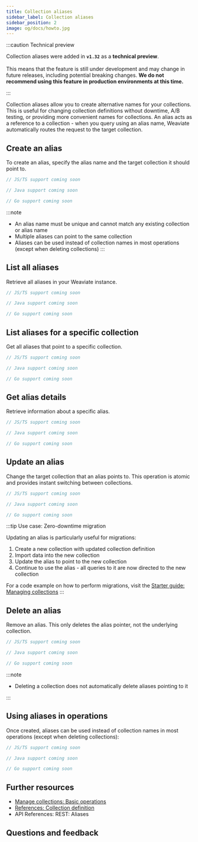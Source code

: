 ```yaml
---
title: Collection aliases
sidebar_label: Collection aliases
sidebar_position: 2
image: og/docs/howto.jpg
---
```



:::caution Technical preview

Collection aliases were added in **`v1.32`** as a **technical preview**.<br/><br/>
This means that the feature is still under development and may change in future releases, including potential breaking changes.
**We do not recommend using this feature in production environments at this time.**

:::

Collection aliases allow you to create alternative names for your collections. This is useful for changing collection definitions without downtime, A/B testing, or providing more convenient names for collections. An alias acts as a reference to a collection - when you query using an alias name, Weaviate automatically routes the request to the target collection.

## Create an alias

To create an alias, specify the alias name and the target collection it should point to.

<Tabs groupId="languages">
  <TabItem value="py" label="Python Client v4">
    <FilteredTextBlock
      text={PyCode}
      startMarker="# START CreateAlias"
      endMarker="# END CreateAlias"
      language="py"
    />
  </TabItem>

<TabItem value="js" label="JS/TS Client v3">

```typescript
// JS/TS support coming soon
```

</TabItem>

<TabItem value="java" label="Java">

```java
// Java support coming soon
```

</TabItem>

  <TabItem value="go" label="Go">

```go
// Go support coming soon
```

  </TabItem>
</Tabs>

:::note

- An alias name must be unique and cannot match any existing collection or alias name
- Multiple aliases can point to the same collection
- Aliases can be used instead of collection names in most operations (except when deleting collections)
  :::

## List all aliases

Retrieve all aliases in your Weaviate instance.

<Tabs groupId="languages">
  <TabItem value="py" label="Python Client v4">
    <FilteredTextBlock
      text={PyCode}
      startMarker="# START ListAllAliases"
      endMarker="# END ListAllAliases"
      language="py"
    />
  </TabItem>

<TabItem value="js" label="JS/TS Client v3">

```typescript
// JS/TS support coming soon
```

</TabItem>

<TabItem value="java" label="Java">

```java
// Java support coming soon
```

</TabItem>

  <TabItem value="go" label="Go">

```go
// Go support coming soon
```

  </TabItem>
</Tabs>

## List aliases for a specific collection

Get all aliases that point to a specific collection.

<Tabs groupId="languages">
  <TabItem value="py" label="Python Client v4">
    <FilteredTextBlock
      text={PyCode}
      startMarker="# START ListCollectionAliases"
      endMarker="# END ListCollectionAliases"
      language="py"
    />
  </TabItem>

<TabItem value="js" label="JS/TS Client v3">

```typescript
// JS/TS support coming soon
```

</TabItem>

<TabItem value="java" label="Java">

```java
// Java support coming soon
```

</TabItem>

  <TabItem value="go" label="Go">

```go
// Go support coming soon
```

  </TabItem>
</Tabs>

## Get alias details

Retrieve information about a specific alias.

<Tabs groupId="languages">
  <TabItem value="py" label="Python Client v4">
    <FilteredTextBlock
      text={PyCode}
      startMarker="# START GetAlias"
      endMarker="# END GetAlias"
      language="py"
    />
  </TabItem>

<TabItem value="js" label="JS/TS Client v3">

```typescript
// JS/TS support coming soon
```

</TabItem>

<TabItem value="java" label="Java">

```java
// Java support coming soon
```

</TabItem>

  <TabItem value="go" label="Go">

```go
// Go support coming soon
```

  </TabItem>
</Tabs>

## Update an alias

Change the target collection that an alias points to. This operation is atomic and provides instant switching between collections.

<Tabs groupId="languages">
  <TabItem value="py" label="Python Client v4">
    <FilteredTextBlock
      text={PyCode}
      startMarker="# START UpdateAlias"
      endMarker="# END UpdateAlias"
      language="py"
    />
  </TabItem>

<TabItem value="js" label="JS/TS Client v3">

```typescript
// JS/TS support coming soon
```

</TabItem>

<TabItem value="java" label="Java">

```java
// Java support coming soon
```

</TabItem>

  <TabItem value="go" label="Go">

```go
// Go support coming soon
```

  </TabItem>
</Tabs>

:::tip Use case: Zero-downtime migration

Updating an alias is particularly useful for migrations:

1. Create a new collection with updated collection definition
2. Import data into the new collection
3. Update the alias to point to the new collection
4. Continue to use the alias - all queries to it are now directed to the new collection

For a code example on how to perform migrations, visit the [Starter guide: Managing collections](../starter-guides/managing-collections/index.mdx#collection-aliases)
:::

## Delete an alias

Remove an alias. This only deletes the alias pointer, not the underlying collection.

<Tabs groupId="languages">
  <TabItem value="py" label="Python Client v4">
    <FilteredTextBlock
      text={PyCode}
      startMarker="# START DeleteAlias"
      endMarker="# END DeleteAlias"
      language="py"
    />
  </TabItem>

<TabItem value="js" label="JS/TS Client v3">

```typescript
// JS/TS support coming soon
```

</TabItem>

<TabItem value="java" label="Java">

```java
// Java support coming soon
```

</TabItem>

  <TabItem value="go" label="Go">

```go
// Go support coming soon
```

  </TabItem>
</Tabs>

:::note

- Deleting a collection does not automatically delete aliases pointing to it

:::

## Using aliases in operations

Once created, aliases can be used instead of collection names in most operations (except when deleting collections):

<Tabs groupId="languages">
  <TabItem value="py" label="Python Client v4">
    <FilteredTextBlock
      text={PyCode}
      startMarker="# START UseAlias"
      endMarker="# END UseAlias"
      language="py"
    />
  </TabItem>

<TabItem value="js" label="JS/TS Client v3">

```typescript
// JS/TS support coming soon
```

</TabItem>

<TabItem value="java" label="Java">

```java
// Java support coming soon
```

</TabItem>

  <TabItem value="go" label="Go">

```go
// Go support coming soon
```

  </TabItem>
</Tabs>

## Further resources

- [Manage collections: Basic operations](./collection-operations.mdx)
- [References: Collection definition](/weaviate/config-refs/schema)
- <SkipLink href="/weaviate/api/rest#tag/aliases">
    API References: REST: Aliases
  </SkipLink>

## Questions and feedback


<DocsFeedback />

